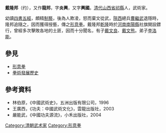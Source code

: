 {{no footnotes|time=2019-07-31T11:23:37+00:00}}
{{refimprove|time=2019-07-31T11:23:37+00:00}}
'''戴隆邦'''（约{{bd|1713年||1803年}}），又作'''龍邦'''，字'''炎興'''，又字'''興國'''。[[清代|清代]][[山西省|山西省]][[祁縣|祁縣]]人，武術家。

幼讀[[四書五經|四書五經]]，頗精[[八股文|制藝]]，後為人欺凌，怒而棄文從武，[[陝西|陝西]]總兵[[曹繼武|曹繼武]]退隱時，隆邦追隨之，因而獲得授藝，傳之[[形意拳|形意拳]]。戴隆邦[[乾隆|乾隆]]時於[[河南|河南]][[南陽縣|南陽縣]]社旗開設鏢行，曾經多次擊敗各地的土匪，因而十分聞名，有子[[戴文良|戴文良]]、[[戴文熊|戴文熊]]。弟子[[李洛能|李洛能]]。

== 參見 ==
*[[形意拳|形意拳]]
*[[拳術發展歷史|拳術發展歷史]]

== 參考資料 ==
*林伯原，《中國武術史》，五洲出版有限公司，1996
*王廣西，《功夫：中國武術文化》，雲龍出版社，2003
*嚴能武，《中國功夫源流》，小禾出版社，2004


[[Category:清朝武术家|Category:清朝武术家]]
[[Category:形意拳|Category:形意拳]]